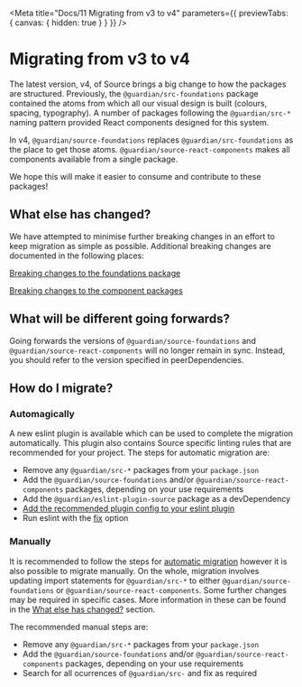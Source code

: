 
<Meta
	title="Docs/11 Migrating from v3 to v4"
	parameters={{ previewTabs: { canvas: { hidden: true } } }}
/>

# Migrating from v3 to v4

The latest version, v4, of Source brings a big change to how the packages are structured. Previously, the `@guardian/src-foundations` package contained the atoms from which all our visual design is built (colours, spacing, typography). A number of packages following the `@guardian/src-*` naming pattern provided React components designed for this system.

In v4, `@guardian/source-foundations` replaces `@guardian/src-foundations` as the place to get those atoms. `@guardian/source-react-components` makes all components available from a single package.

We hope this will make it easier to consume and contribute to these packages!

## What else has changed?

We have attempted to minimise further breaking changes in an effort to keep migration as simple as possible. Additional breaking changes are documented in the following places:

[Breaking changes to the foundations package](../packages/@guardian/source-foundations/migration-breaking-changes.md)

[Breaking changes to the component packages](../packages/@guardian/source-react-components/migration-breaking-changes.md)

## What will be different going forwards?

Going forwards the versions of `@guardian/source-foundations` and `@guardian/source-react-components` will no longer remain in sync. Instead, you should refer to the version specified in peerDependencies.

## How do I migrate?

### Automagically

A new eslint plugin is available which can be used to complete the migration automatically. This plugin also contains Source specific linting rules that are recommended for your project. The steps for automatic migration are:

-   Remove any `@guardian/src-*` packages from your `package.json`
-   Add the `@guardian/source-foundations` and/or `@guardian/source-react-components` packages, depending on your use requirements
-   Add the `@guardian/eslint-plugin-source` package as a devDependency
-   [Add the recommended plugin config to your eslint plugin](../packages/@guardian/eslint-plugin-source/README.md)
-   Run eslint with the [fix](https://eslint.org/docs/user-guide/command-line-interface#fixing-problems) option

### Manually

It is recommended to follow the steps for [automatic migration](#automagically) however it is also possible to migrate manually. On the whole, migration involves updating import statements for `@guardian/src-*` to either `@guardian/source-foundations` or `@guardian/source-react-components`. Some further changes may be required in specific cases. More information in these can be found in the [What else has changed?](#what-else-has-changed) section.

The recommended manual steps are:

-   Remove any `@guardian/src-*` packages from your `package.json`
-   Add the `@guardian/source-foundations` and/or `@guardian/source-react-components` packages, depending on your use requirements
-   Search for all ocurrences of `@guardian/src-` and fix as required
